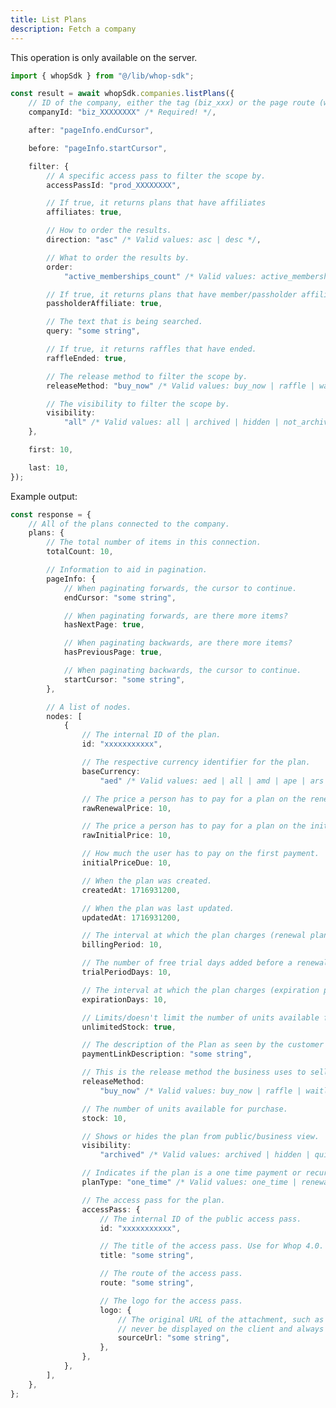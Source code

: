 ```yaml
---
title: List Plans
description: Fetch a company
---
```

<Note>This operation is only available on the server.</Note>
```typescript
import { whopSdk } from "@/lib/whop-sdk";

const result = await whopSdk.companies.listPlans({
	// ID of the company, either the tag (biz_xxx) or the page route (whop-dev)
	companyId: "biz_XXXXXXXX" /* Required! */,

	after: "pageInfo.endCursor",

	before: "pageInfo.startCursor",

	filter: {
		// A specific access pass to filter the scope by.
		accessPassId: "prod_XXXXXXXX",

		// If true, it returns plans that have affiliates
		affiliates: true,

		// How to order the results.
		direction: "asc" /* Valid values: asc | desc */,

		// What to order the results by.
		order:
			"active_memberships_count" /* Valid values: active_memberships_count | affiliates | created_at | expires_at | internal_notes */,

		// If true, it returns plans that have member/passholder affiliates set to true
		passholderAffiliate: true,

		// The text that is being searched.
		query: "some string",

		// If true, it returns raffles that have ended.
		raffleEnded: true,

		// The release method to filter the scope by.
		releaseMethod: "buy_now" /* Valid values: buy_now | raffle | waitlist */,

		// The visibility to filter the scope by.
		visibility:
			"all" /* Valid values: all | archived | hidden | not_archived | not_quick_link | quick_link | visible */,
	},

	first: 10,

	last: 10,
});

```

Example output:

```typescript
const response = {
	// All of the plans connected to the company.
	plans: {
		// The total number of items in this connection.
		totalCount: 10,

		// Information to aid in pagination.
		pageInfo: {
			// When paginating forwards, the cursor to continue.
			endCursor: "some string",

			// When paginating forwards, are there more items?
			hasNextPage: true,

			// When paginating backwards, are there more items?
			hasPreviousPage: true,

			// When paginating backwards, the cursor to continue.
			startCursor: "some string",
		},

		// A list of nodes.
		nodes: [
			{
				// The internal ID of the plan.
				id: "xxxxxxxxxxx",

				// The respective currency identifier for the plan.
				baseCurrency:
					"aed" /* Valid values: aed | all | amd | ape | ars | aud | bam | bgn | bhd | bob | brl | bsd | btc | cad | chf | clp | cop | crc | czk | dkk | dop | dzd | egp | etb | eth | eur | gbp | ghs | gmd | gtq | gyd | hkd | huf | idr | ils | inr | jmd | jod | jpy | kes | khr | krw | kwd | lkr | mad | mdl | mga | mkd | mnt | mop | mur | mxn | myr | nad | ngn | nok | nzd | omr | pen | php | pkr | pln | pyg | qar | ron | rsd | rub | rwf | sar | sek | sgd | thb | tnd | try | ttd | twd | tzs | usd | uyu | uzs | vnd | xcd | xof | zar */,

				// The price a person has to pay for a plan on the renewal purchase.
				rawRenewalPrice: 10,

				// The price a person has to pay for a plan on the initial purchase.
				rawInitialPrice: 10,

				// How much the user has to pay on the first payment.
				initialPriceDue: 10,

				// When the plan was created.
				createdAt: 1716931200,

				// When the plan was last updated.
				updatedAt: 1716931200,

				// The interval at which the plan charges (renewal plans).
				billingPeriod: 10,

				// The number of free trial days added before a renewal plan.
				trialPeriodDays: 10,

				// The interval at which the plan charges (expiration plans).
				expirationDays: 10,

				// Limits/doesn't limit the number of units available for purchase.
				unlimitedStock: true,

				// The description of the Plan as seen by the customer on the checkout page.
				paymentLinkDescription: "some string",

				// This is the release method the business uses to sell this plan.
				releaseMethod:
					"buy_now" /* Valid values: buy_now | raffle | waitlist */,

				// The number of units available for purchase.
				stock: 10,

				// Shows or hides the plan from public/business view.
				visibility:
					"archived" /* Valid values: archived | hidden | quick_link | visible */,

				// Indicates if the plan is a one time payment or recurring.
				planType: "one_time" /* Valid values: one_time | renewal */,

				// The access pass for the plan.
				accessPass: {
					// The internal ID of the public access pass.
					id: "xxxxxxxxxxx",

					// The title of the access pass. Use for Whop 4.0.
					title: "some string",

					// The route of the access pass.
					route: "some string",

					// The logo for the access pass.
					logo: {
						// The original URL of the attachment, such as a direct link to S3. This should
						// never be displayed on the client and always passed to an Imgproxy transformer.
						sourceUrl: "some string",
					},
				},
			},
		],
	},
};

```

